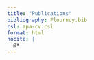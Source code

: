 ```yaml
---
title: "Publications"
bibliography: Flournoy.bib
csl: apa-cv.csl
format: html
nocite: |
  @*
---
```


::: {#refs}
:::

